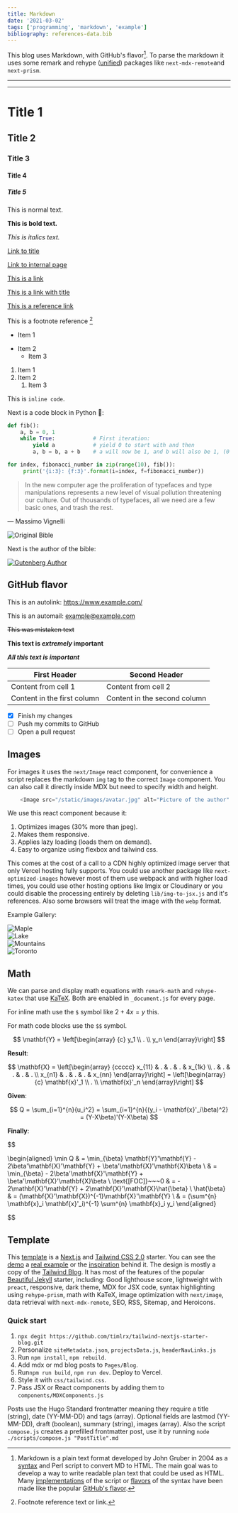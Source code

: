 ```yaml
---
title: Markdown
date: '2021-03-02'
tags: ['programming', 'markdown', 'example']
bibliography: references-data.bib
---
```


This blog uses Markdown, with GitHub's flavor[^1]. To parse the markdown it uses some remark and rehype ([unified](https://github.com/unifiedjs/unified)) packages like `next-mdx-remote`and `next-prism`.

***

<TOCInline toc={props.toc} exclude="Title 2" toHeading={2} />

***

# Title 1

## Title 2

### Title 3

#### Title 4

##### Title 5

[^1]: Markdown is a plain text format developed by John Gruber in 2004 as a [syntax](https://daringfireball.net/projects/markdown/syntax) and Perl script to convert MD to HTML. The main goal was to develop a way to write readable plan text that could be used as HTML. Many [implementations](https://github.com/markdown/markdown.github.com/wiki/Implementations) of the script or [flavors](https://github.com/commonmark/commonmark-spec/wiki/markdown-flavors) of the syntax have been made like the popular [GitHub's flavor](https://github.github.com/gfm/).

This is normal text.

**This is bold text.**

*This is italics text.*

[Link to title](#title-3)

[Link to internal page](/blog/programming/markdown)

[This is a link](http://example.com/)

[This is a link with title](http://example.com/ "With a Title")

[This is a reference link][2]

[2]: http://example.com/  "Reference Title"

This is a footnote reference [^2]

[^2]: Footnote reference text or link.

+ Item 1
* Item 2
	- Item 3

1. Item 1
2. Item 2
	1. Item 3

This is `inline code`.

Next is a code block in Python 🐍:

```python
def fib():
    a, b = 0, 1
    while True:            # First iteration:
        yield a            # yield 0 to start with and then
        a, b = b, a + b    # a will now be 1, and b will also be 1, (0 + 1)

for index, fibonacci_number in zip(range(10), fib()):
     print('{i:3}: {f:3}'.format(i=index, f=fibonacci_number))
```

> In the new computer age the proliferation of typefaces and type manipulations represents a new level of visual pollution threatening our culture. Out of thousands of typefaces, all we need are a few basic ones, and trash the rest.
> 
— Massimo Vignelli


![Original Bible](/static/images/random/42-line-bible.jpg "Optional Title")

Next is the author of the bible:

[![Gutenberg Author](/static/images/random/Gutenberg.jpg "This image is also a link")](https://en.wikipedia.org/wiki/Johannes_Gutenberg)

## GitHub flavor

This is an autolink: https://www.example.com/

This is an automail: example@example.com

~~This was mistaken text~~

**This text is _extremely_ important**

***All this text is important***

| First Header                | Second Header                |
| --------------------------- | ---------------------------- |
| Content from cell 1         | Content from cell 2          |
| Content in the first column | Content in the second column |

- [x] Finish my changes
- [ ] Push my commits to GitHub
- [ ] Open a pull request

## Images

For images it uses the `next/Image` react component, for convenience a script replaces the markdown `img` tag to the correct `Image` component. You can also call it directly inside MDX but need to specify width and height.

```js
	<Image src="/static/images/avatar.jpg" alt="Picture of the author" width={500} height={500} />
```

We use this react component because it:

1. Optimizes images (30% more than jpeg).
2. Makes them responsive.
3. Applies lazy loading (loads them on demand).
4. Easy to organize using flexbox and tailwind css.

This comes at the cost of a call to a CDN highly optimized image server that only Vercel hosting fully supports. You could use another package like `next-optimized-images` however most of them use webpack and with higher load times, you could use other hosting options like Imgix or Cloudinary or you could disable the processing entirely by deleting `lib/img-to-jsx.js` and it's references. Also some browsers will treat the image with the `webp` format.

Example Gallery:

<div className="flex flex-wrap -mx-4 overflow-hidden">
  <div className="md:w-1/2 p-2">
    <Image alt="Maple" src="/static/images/canada/maple.jpg" width={640} height={427} />
  </div>
  <div className="md:w-1/2 p-2">
    <Image alt="Lake" src="/static/images/canada/lake.jpg" width={640} height={427} />
  </div>
  <div className="md:w-1/2 p-2">
    <Image alt="Mountains" src="/static/images/canada/mountains.jpg" width={640} height={427} />
  </div>
  <div className="md:w-1/2 p-2">
    <Image alt="Toronto" src="/static/images/canada/toronto.jpg" width={640} height={427} />
  </div>
</div>

## Math

We can parse and display math equations with `remark-math` and `rehype-katex` that use [KaTeX](https://katex.org/docs/supported.html). Both are enabled in `_document.js` for every page. 

For inline math use the `$` symbol like $2+4x = y$ this.

For math code blocks use the `$$` symbol.

$$
\mathbf{Y} = \left[\begin{array}
	{c}
	y_1 \\
	. \\
	y_n
\end{array}\right]
$$

**Result**:

$$
\mathbf{X} = \left[\begin{array}
	{ccccc}
	x_{11} & . & . & . & x_{1k} \\
	. & . & . & . & .  \\
	x_{n1} & . & . & . & x_{nn}
\end{array}\right] =
\left[\begin{array}
	{c}
	\mathbf{x}'_1 \\
	. \\
	\mathbf{x}'_n
\end{array}\right]
$$

**Given**:

$$
Q = \sum_{i=1}^{n}{u_i^2} = \sum_{i=1}^{n}{(y_i - \mathbf{x}'_i\beta)^2} = (Y-X\beta)'(Y-X\beta)
$$

**Finally**:  

$$

\begin{aligned}
	\min Q           & = \min_{\beta} \mathbf{Y}'\mathbf{Y} - 2\beta'\mathbf{X}'\mathbf{Y} + \beta'\mathbf{X}'\mathbf{X}\beta \\
					& = \min_{\beta} - 2\beta'\mathbf{X}'\mathbf{Y} + \beta'\mathbf{X}'\mathbf{X}\beta \\
	\text{[FOC]}~~~0 & =  - 2\mathbf{X}'\mathbf{Y} + 2\mathbf{X}'\mathbf{X}\hat{\beta}                  \\
	\hat{\beta}      & = (\mathbf{X}'\mathbf{X})^{-1}\mathbf{X}'\mathbf{Y}                              \\
					& = (\sum^{n} \mathbf{x}_i \mathbf{x}'_i)^{-1} \sum^{n} \mathbf{x}_i y_i
\end{aligned}

$$



## Template

This [template](https://tailwind-nextjs-starter-blog.vercel.app/) is a [Next.js](https://nextjs.org/) and [Tailwind CSS 2.0](https://tailwindcss.com/) starter. You can see the [demo](https://tailwind-nextjs-starter-blog.vercel.app/) a [real example](https://www.timlrx.com) or the [inspiration](https://leerob.io/) behind it. The design is mostly a copy of the [Tailwind Blog](https://blog.tailwindcss.com/). It has most of the features of the popular [Beautiful Jekyll](https://beautifuljekyll.com/) starter, including: Good lighthouse score, lightweight with `preact`, responsive, dark theme, MDX for JSX code, syntax highlighting using `rehype-prism`, math with KaTeX, image optimization with `next/image`, data retrieval with `next-mdx-remote`, SEO, RSS, Sitemap, and Heroicons.

### Quick start

1. `npx degit https://github.com/timlrx/tailwind-nextjs-starter-blog.git`
2. Personalize `siteMetadata.json`, `projectsData.js`, `headerNavLinks.js`
3. Run `npm install`, `npm rebuild`.
4. Add mdx or md blog posts to `Pages/Blog`. 
5. Run`npm run build`, `npm run dev`. Deploy to Vercel.
6. Style it with `css/tailwind.css`.
7. Pass JSX or React components by adding them to `components/MDXComponents.js`

Posts use the Hugo Standard frontmatter meaning they require a title (string), date (YY-MM-DD) and tags (array). Optional fields are lastmod (YY-MM-DD), draft (boolean), summary (string), images (array). Also the script `compose.js` creates a prefilled frontmatter post, use it by running `node ./scripts/compose.js "PostTitle".md`

